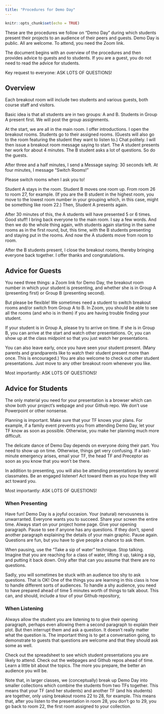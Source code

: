 ```yaml
---
title: "Procedures for Demo Day"
---
```


```r
knitr::opts_chunk$set(echo = TRUE)
```

These are the procedures we follow on "Demo Day" during which students present their projects to an audience of their peers and guests. Demo Day is public. All are welcome. To attend, you need the Zoom link. 

The document begins with an overview of the procedures and then provides advice to guests and to students. If you are a guest, you do not need to read the advice for students.

Key request to everyone: ASK LOTS OF QUESTIONS!

## Overview

Each breakout room will include two students and various guests, both course staff and visitors. 

Basic idea is that all students are in two groups: A and B. Students in Group A present first. We will post the group assignments.

At the start, we are all in the main room. I offer introductions. I open the breakout rooms. Students go to their assigned rooms. (Guests will also go to the room featuring the student they want to listen to.) Chat politely. I will then issue a breakout room message saying to start. The A student presents her work for about 4 minutes. The B student asks a lot of questions. So do the guests. 

After three and a half minutes, I send a Message saying: 30 seconds left. At four minutes, I message “Switch Rooms!”

Please switch rooms when I ask you to!

Student A stays in the room. Student B moves one room up. From room 26 to room 27, for example. (If you are the B student in the highest room, you move to the lowest room number in your grouping which, in this case, might be something like room 22.) Then, Student A presents again.

After 30 minutes of this, the A students will have presented 5 or 6 times. Good stuff! I bring back everyone to the main room. I say a few words. And then we do the whole thing again, with students again starting in the same rooms as in the first round, but, this time, with the B students presenting and staying put in the rooms. And now the A students move from room to room.

After the B students present, I close the breakout rooms, thereby bringing everyone back together. I offer thanks and congratulations.

## Advice for Guests

You need three things: a Zoom link for Demo Day, the breakout room number in which your student is presenting, and whether she is in Group A (presenting first) or Group B (presenting second). 

But please be flexible! We sometimes need a student to switch breakout rooms and/or switch from Group A to B. In Zoom, you should be able to see all the rooms (and who is in them) if you are having trouble finding your student.

If your student is in Group A, please try to arrive on time. If she is in Group B, you can arrive at the start and watch other presentations. Or, you can show up at the class midpoint so that you just watch her presentations.

You can also leave early, once you have seen your student present. (Many parents and grandparents like to watch their student present more than once. This is encouraged.) You are also welcome to check out other student presentations. Just move to any other breakout room whenever you like.

Most importantly: ASK LOTS OF QUESTIONS!

## Advice for Students

The only material you need for your presentation is a browser which can show both your project's webpage and your Github repo. We don't use Powerpoint or other nonsense.

Planning is important. Make sure that your TF knows your plans. For example, if a family event prevents you from attending Demo Day, let your TF know as soon as possible. Otherwise, you make her planning much more difficult.

The delicate dance of Demo Day depends on everyone doing their part. You need to show up on time. Otherwise, things get very confusing. If a last-minute emergency arises, email your TF, the head TF and Preceptor as soon as you know that you won't be there.

In addition to presenting, you will also be attending presentations by several classmates. Be an engaged listener! Act toward them as you hope they will act toward you.

Most importantly: ASK LOTS OF QUESTIONS! 

### When Presenting

Have fun! Demo Day is a joyful occasion. Your (natural) nervousness is unwarranted. Everyone wants you to succeed. Share your screen the entire time. Always start on your project home page. Give your opening paragraph. Pause to see if anyone has any questions. If they don't, spend another paragraph explaining the details of your main graphic. Pause again. Questions are fun, but you have to give people a chance to ask them.

When pausing, use the "Take a sip of water" technique. Stop talking. Imagine that you are reaching for a class of water, lifting it up, taking a sip, and putting it back down. Only after that can you assume that there are no questions.

Sadly, you will sometimes be stuck with an audience too shy to ask questions. That is OK! One of the things you are learning in this class is how to handle different sorts of audiences. To handle a shy audience, you need to have prepared ahead of time 5 minutes worth of things to talk about. This can, and should, include a tour of your Github repository,

### When Listening

Always allow the student you are listening to to give their opening paragraph, perhaps even allowing them a second paragraph to explain their plot. But then interrupt them and ask a question. It doesn't really matter what the question is. The important thing is to get a conversation going, to demonstrate to guests that questions are welcome and that they should ask some as well.

Check out the spreadsheet to see which student presentations you are likely to attend. Check out the webpages and Github repos ahead of time. Learn a little bit about the topics. The more you prepare, the better an audience you will be.

Note that, in larger classes, we (conceptually) break up Demo Day into smaller collections which combine the students from two TFs together. This means that your TF (and her students) and another TF (and his students) are together, only using breakout rooms 22 to 28, for example. This means that, after you listen to the presentation in room 28, you don't go to 29, you go back to room 22, the first room assigned to your collection.








